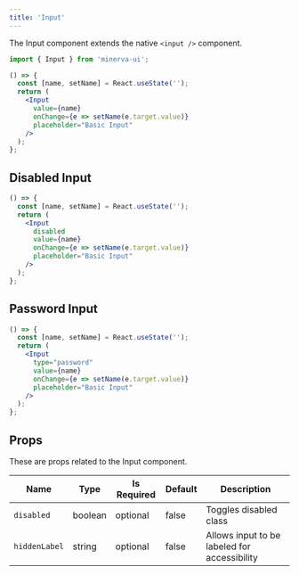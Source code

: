 ```yaml
---
title: 'Input'
---
```


The Input component extends the native `<input />` component.

```js
import { Input } from 'minerva-ui';
```

```jsx
() => {
  const [name, setName] = React.useState('');
  return (
    <Input
      value={name}
      onChange={e => setName(e.target.value)}
      placeholder="Basic Input"
    />
  );
};
```

## Disabled Input

```jsx
() => {
  const [name, setName] = React.useState('');
  return (
    <Input
      disabled
      value={name}
      onChange={e => setName(e.target.value)}
      placeholder="Basic Input"
    />
  );
};
```

## Password Input

```jsx live
() => {
  const [name, setName] = React.useState('');
  return (
    <Input
      type="password"
      value={name}
      onChange={e => setName(e.target.value)}
      placeholder="Basic Input"
    />
  );
};
```

## Props

These are props related to the Input component.

| Name       | Type    | Is Required | Default | Description            |
| ---------- | ------- | ----------- | ------- | ---------------------- |
| `disabled` | boolean | optional    | false   | Toggles disabled class |
| `hiddenLabel` | string | optional | false | Allows input to be labeled for accessibility |
